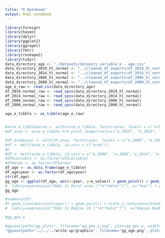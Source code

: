 ```yaml
---
title: "R Notebook"
output: html_notebook
---
```


```r
library(foreign)
library(haven)
library(dplyr)
library(ggplot2)
library(ggrepel)
library(fmtr)
library(reshape2)
library(tidyr)
data_directory_age <- "./datasets/datasets_variable_e - age.csv"
data_directory_2019_hl_normal <- "../cleaned_df_exports/df_2019_hl_normal.sav"
data_directory_2014_hl_normal <- "../cleaned_df_exports/df_2014_hl_normal.sav"
data_directory_2006_hl_normal <- "../cleaned_df_exports/df_2006_hl_normal.sav"
data_directory_2000_hl_normal <- "../cleaned_df_exports/df_2000_hl_normal.sav"
age_e_raw <- read.csv(data_directory_age)
df_2019_normal_raw <- read_spss(data_directory_2019_hl_normal)
df_2014_normal_raw <- read_spss(data_directory_2014_hl_normal)
df_2006_normal_raw <- read_spss(data_directory_2006_hl_normal)
df_2000_normal_raw <- read_spss(data_directory_2000_hl_normal)
```

```r
age_e_tibble <- as_tibble(age_e_raw)


#area_e_tibble$area <- with(area_e_tibble, factor(area, levels = c('urban', 'rural'), labels = c(1,2)))
#df_area <- area_e_tibble %>% pivot_longer(cols=c("e_2019", "e_2014", "e_2006", "e_2000"), names_to="year", values_to = "e_value")

#df_area$year <- with(df_area, factor(year, levels = c("e_2000", "e_2006", "e_2014", "e_2019"), labels=c(2000, 2006,2014,2019)))
#df <- melt(area_e_tibble, id.vars = c("area"))
#c 
#df <- melt(area_e_tibble, id.vars = c("e_2000", "e_2006","e_2014", "e_2019"))
#df$variable <- as.factor(df$variable)
#df$area <- as.factor(df$area)
df_age <- as_data_frame(age_e_tibble)
df_age$year <- as.factor(df_age$year)
str(df_age)
gg_age <- ggplot(df_age, aes(x=year, y=e_value)) + geom_point() + geom_line(group=1) + geom_text_repel(aes(label=e_value)) + labs(y=expression(e**beta), x="Year")
#  labs(y=expression("Odds to Rural area ("*e**beta*")"), x="Year") + geom_text_repel(aes(label=e_value))
gg_age

#summary(df)
#+ geom_line(aes(color=year)) + geom_point() + scale_x_continuous(breaks = seq(1, 10, by = 1)) + geom_hline(aes(yintercept=1, colour="baseline=1"))+
#  labs(y=expression("Odds to Region 10 ("*e**beta*")"), x="Region Number")

#gg_geo_e

#ggsave(path="gg_plots", filename="gg_geo_e.png", plot=gg_geo_e, width=20, height = 12, units = "cm")
"ggsave(path="../../../write-up/graphics", filename="gg_age.png", plot=gg_age, width=20, height = 12, units = "cm")
```
